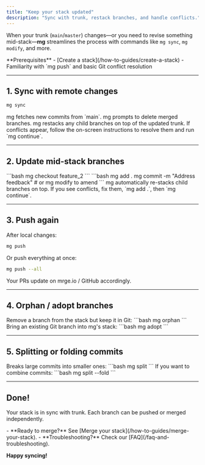 ```yaml
---
title: "Keep your stack updated"
description: "Sync with trunk, restack branches, and handle conflicts."
---
```


When your trunk (`main`/`master`) changes—or you need to revise something mid-stack—**mg** streamlines the process with commands like `mg sync`, `mg modify`, and more.

<Note>
  **Prerequisites** 
  - [Create a stack](/how-to-guides/create-a-stack) 
  - Familiarity with `mg push` and basic Git conflict resolution
</Note>

---

## 1. Sync with remote changes

```bash
mg sync
```

<Steps>
  <Step title="Fetch new commits">mg fetches new commits from `main`.</Step>
  <Step title="Clean up merged branches">
    mg prompts to delete merged branches.
  </Step>
  <Step title="Restack branches">
    mg restacks any child branches on top of the updated trunk.
  </Step>
</Steps>

<Warning>
  If conflicts appear, follow the on-screen instructions to resolve them and run
  `mg continue`.
</Warning>

---
## 2. Update mid-stack branches

<Steps>
  <Step title="Switch to the branch">
    ```bash 
    mg checkout feature_2 
    ```
  </Step>
  <Step title="Make changes and commit">
    ```bash 
    mg add . 
    mg commit -m "Address feedback" # or mg modify to amend 
    ```
  </Step>
  <Step title="Handle restacking">
    mg automatically re-stacks child branches on top. If you see conflicts, fix
    them, `mg add .`, then `mg continue`.
  </Step>
</Steps>

---

## 3. Push again

After local changes:

```bash
mg push
```

Or push everything at once:

```bash
mg push --all
```

Your PRs update on mrge.io / GitHub accordingly.

---

## 4. Orphan / adopt branches

<Steps>
  <Step title="Orphan a branch">
    Remove a branch from the stack but keep it in Git:
    ```bash
    mg orphan <branch>
    ```
  </Step>
  <Step title="Adopt a branch">
    Bring an existing Git branch into mg's stack:
    ```bash
    mg adopt <branch>
    ```
  </Step>
</Steps>

---

## 5. Splitting or folding commits
<Steps>
  <Step title="Split commits">
    Breaks large commits into smaller ones:
    ```bash
    mg split
    ```
  </Step>
  <Step title="Fold/squash commits">
    If you want to combine commits:
    ```bash
    mg split --fold
    ```
  </Step>
</Steps>

---

## Done!

Your stack is in sync with trunk. Each branch can be pushed or merged independently.

<Tip>
  - **Ready to merge?** See [Merge your stack](/how-to-guides/merge-your-stack).
  - **Troubleshooting?** Check our [FAQ](/faq-and-troubleshooting).
</Tip>

**Happy syncing!**
